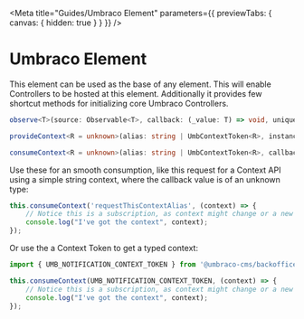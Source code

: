 
<Meta title="Guides/Umbraco Element" parameters={{ previewTabs: { canvas: { hidden: true } } }} />

# Umbraco Element

This element can be used as the base of any element.
This will enable Controllers to be hosted at this element. Additionally it provides few shortcut methods for initializing core Umbraco Controllers.

```ts
observe<T>(source: Observable<T>, callback: (_value: T) => void, unique?: string): UmbObserverController<T>

provideContext<R = unknown>(alias: string | UmbContextToken<R>, instance: R): UmbContextProviderController<R>

consumeContext<R = unknown>(alias: string | UmbContextToken<R>, callback: UmbContextCallback<R>): UmbContextConsumerController<R>
```

Use these for an smooth consumption, like this request for a Context API using a simple string context, where the callback value is of an unknown type:

```ts
this.consumeContext('requestThisContextAlias', (context) => {
	// Notice this is a subscription, as context might change or a new one appears.
	console.log("I've got the context", context);
});
```

Or use the a Context Token to get a typed context:

```ts
import { UMB_NOTIFICATION_CONTEXT_TOKEN } from '@umbraco-cms/backoffice/notification';

this.consumeContext(UMB_NOTIFICATION_CONTEXT_TOKEN, (context) => {
	// Notice this is a subscription, as context might change or a new one appears, but the value is strongly typed
	console.log("I've got the context", context);
});
```
